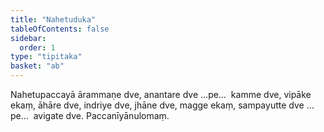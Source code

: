 ```yaml
---
title: "Nahetuduka"
tableOfContents: false
sidebar:
  order: 1
type: "tipitaka"
basket: "ab"
---
```



<DynamicBreadcrumb />

<Division number="16">

<Paragraph number="38">
Nahetupaccayā ārammaṇe dve, anantare dve …pe…  kamme dve, vipāke ekaṃ, āhāre dve, indriye dve, jhāne dve, magge ekaṃ, sampayutte dve …pe…  avigate dve.

</Paragraph>
</Division>

<Paragraph number="39" type="center">
Paccanīyānulomaṃ.
</Paragraph>